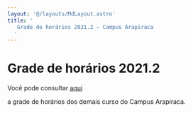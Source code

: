 ```yaml
---
layout: '@/layouts/MdLayout.astro'
title: '
   Grade de horários 2021.2 — Campus Arapiraca
  '
---
```






Grade de horários 2021\.2
=========================












 Você pode consultar
 <a href="https://arapiraca.ufal.br/graduacao/ciencia-da-computacao/documentos/imagens/horario-campus-arapiracaca-2021-2.pdf">
 aqui
</a>

 a grade de horários dos demais curso do Campus Arapiraca.
 






























